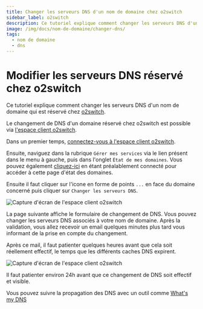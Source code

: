 ```yaml
---
title: Changer les serveurs DNS d'un nom de domaine chez o2switch
sidebar_label: o2switch
description: Ce tutoriel explique comment changer les serveurs DNS d'un nom de domaine géré chez o2switch
image: /img/docs/nom-de-domaine/changer-dns/
tags:
  - nom de domaine
  - dns
---
```

# Modifier les serveurs DNS réservé chez o2switch

Ce tutoriel explique comment changer les serveurs DNS d'un nom de domaine qui est réservé chez
[o2switch](https://www.o2switch.fr/infrastructures/).

 Le changement de DNS d'un domaine réservé chez o2switch est possible via [l'espace client
 o2switch](https://clients.o2switch.fr/).

Dans un premier temps, [connectez-vous à l'espace client o2switch](https://clients.o2switch.fr/auth/connexion).

Ensuite, naviguez dans la rubrique `Gérer mes services` via le lien présent dans le menu à gauche, puis dans
l'onglet `État de mes domaines`. Vous pouvez également
[cliquez-ici](https://clients.o2switch.fr/mes-produits/etat-domaines) en étant préalablement connecté pour accéder à
cette page d'état des domaines.

Ensuite il faut cliquer sur l'icone en forme de points `...` en face du domaine concerné puis cliquer sur `Changer les
serveurs DNS`.

<Image
    src="/img/docs/nom-de-domaine/changer-dns/o2switch-changer-dns-1.png"
    title="Changer les DNS d'un domaine réservé chez o2switch"
    caption="Accès à l'outil de changement des serveurs DNS depuis l'espace client o2switch"
    alt="Capture d'écran de l'espace client o2switch"
/>

La page suivante affiche le formulaire de changement de DNS.
Vous pouvez changer les serveurs DNS associés à votre nom de domaine. Après la validation, vous allez recevoir un email
quelques minutes plus tard vous informant de la prise en compte du changement. 

Après ce mail, il faut patienter quelques heures avant que cela soit réellement effectif, le temps que les différents
caches DNS expirent.

<Image
    src="/img/docs/nom-de-domaine/changer-dns/o2switch-changer-serveurs-noms-2.png"
    title="Changement des serveurs DNS d'un domaine en gestion chez o2switch"
    caption="Formulaire de changement des serveurs DNS d'un domaine réservé chez o2switch"
    alt="Capture d'écran de l'espace client o2switch"
/>

Il faut patienter environ 24h avant que ce changement de DNS soit effectif et visible. 

Vous pouvez suivre la propagation des DNS avec un outil comme [What's my DNS](https://www.whatsmydns.net/)
